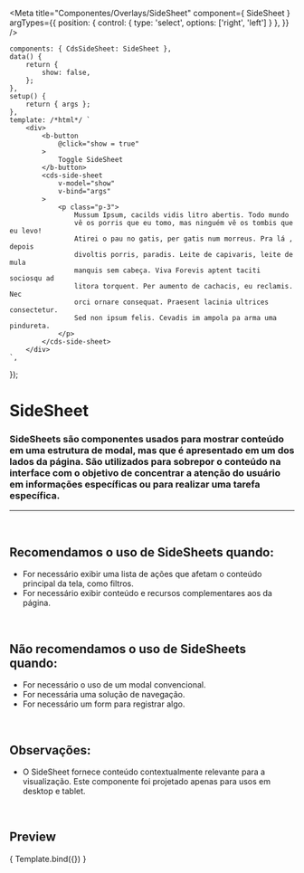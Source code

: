 
<Meta
	title="Componentes/Overlays/SideSheet"
	component={ SideSheet }
	argTypes={{
		position: {
			control: {
				type: 'select',
				options: ['right', 'left']
			}
		},
	}}
/>

	components: { CdsSideSheet: SideSheet },
	data() {
		return {
			show: false,
		};
	},
	setup() {
		return { args };
	},
	template: /*html*/ `
		<div>
			<b-button
				@click="show = true"
			>
				Toggle SideSheet
			</b-button>
			<cds-side-sheet
				v-model="show"
				v-bind="args"
			>
				<p class="p-3">
					Mussum Ipsum, cacilds vidis litro abertis. Todo mundo
					vê os porris que eu tomo, mas ninguém vê os tombis que eu levo!
					Atirei o pau no gatis, per gatis num morreus. Pra lá , depois
					divoltis porris, paradis. Leite de capivaris, leite de mula
					manquis sem cabeça. Viva Forevis aptent taciti sociosqu ad
					litora torquent. Per aumento de cachacis, eu reclamis. Nec
					orci ornare consequat. Praesent lacinia ultrices consectetur.
					Sed non ipsum felis. Cevadis im ampola pa arma uma pindureta.
				</p>
			</cds-side-sheet>
		</div>
	`,
});

# SideSheet

### SideSheets são componentes usados para mostrar conteúdo em uma estrutura de modal, mas que é apresentado em um dos lados da página. São utilizados para sobrepor o conteúdo na interface com o objetivo de concentrar a atenção do usuário em informações específicas ou para realizar uma tarefa específica.
---
<br />


## Recomendamos o uso de SideSheets quando:
- For necessário exibir uma lista de ações que afetam o conteúdo principal da tela, como filtros.
- For necessário exibir conteúdo e recursos complementares aos da página.

<br />

## Não recomendamos o uso de SideSheets quando:
- For necessário o uso de um modal convencional.
- For necessária uma solução de navegação.
- For necessário um form para registrar algo.

<br />

## Observações:
- O SideSheet fornece conteúdo contextualmente relevante para a visualização. Este componente foi projetado apenas para usos em desktop e tablet.

<br />

## Preview

<Canvas>
	<Story
		name="SideSheet"
		args={{
			position: 'right',
			noCloseOnBackdrop: false,
			noCloseOnEsc: false,
		}}
	>
		{ Template.bind({}) }
	</Story>
</Canvas>

<ArgsTable story="SideSheet" />